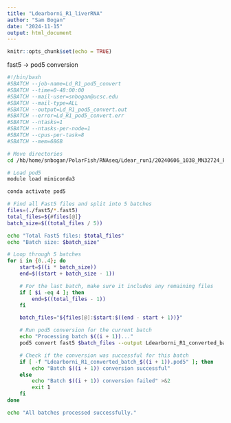 ```yaml
---
title: "Ldearborni_R1_liverRNA"
author: "Sam Bogan"
date: "2024-11-15"
output: html_document
---
```


```r
knitr::opts_chunk$set(echo = TRUE)
```


fast5 -> pod5 conversion

```bash
#!/bin/bash
#SBATCH --job-name=Ld_R1_pod5_convert
#SBATCH --time=0-48:00:00
#SBATCH --mail-user=snbogan@ucsc.edu
#SBATCH --mail-type=ALL
#SBATCH --output=Ld_R1_pod5_convert.out
#SBATCH --error=Ld_R1_pod5_convert.err
#SBATCH --ntasks=1
#SBATCH --ntasks-per-node=1
#SBATCH --cpus-per-task=8
#SBATCH --mem=68GB

# Move directories
cd /hb/home/snbogan/PolarFish/RNAseq/Ldear_run1/20240606_1038_MN32724_FAU44241_e56fb14d

# Load pod5
module load miniconda3

conda activate pod5

# Find all Fast5 files and split into 5 batches
files=(./fast5/*.fast5)
total_files=${#files[@]}
batch_size=$((total_files / 5))

echo "Total Fast5 files: $total_files"
echo "Batch size: $batch_size"

# Loop through 5 batches
for i in {0..4}; do
    start=$((i * batch_size))
    end=$((start + batch_size - 1))

    # For the last batch, make sure it includes any remaining files
    if [ $i -eq 4 ]; then
        end=$((total_files - 1))
    fi

    batch_files="${files[@]:$start:$((end - start + 1))}"

    # Run pod5 conversion for the current batch
    echo "Processing batch $((i + 1))..."
    pod5 convert fast5 $batch_files --output Ldearborni_R1_converted_batch_$((i + 1)).pod5

    # Check if the conversion was successful for this batch
    if [ -f "Ldearborni_R1_converted_batch_$((i + 1)).pod5" ]; then
        echo "Batch $((i + 1)) conversion successful"
    else
        echo "Batch $((i + 1)) conversion failed" >&2
        exit 1
    fi
done

echo "All batches processed successfully."


```

